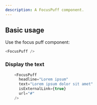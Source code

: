 ```yaml
---
description: A FocusPuff component.
---
```



## Basic usage

Use the focus puff component:

```js
<FocusPuff />
```

### Display the text

```js live
    <FocusPuff
      headline="Lorem ipsum"
      text="Lorem ipsum dolor sit amet"
      isExternalLink={true}
      url="#"
    />
```
